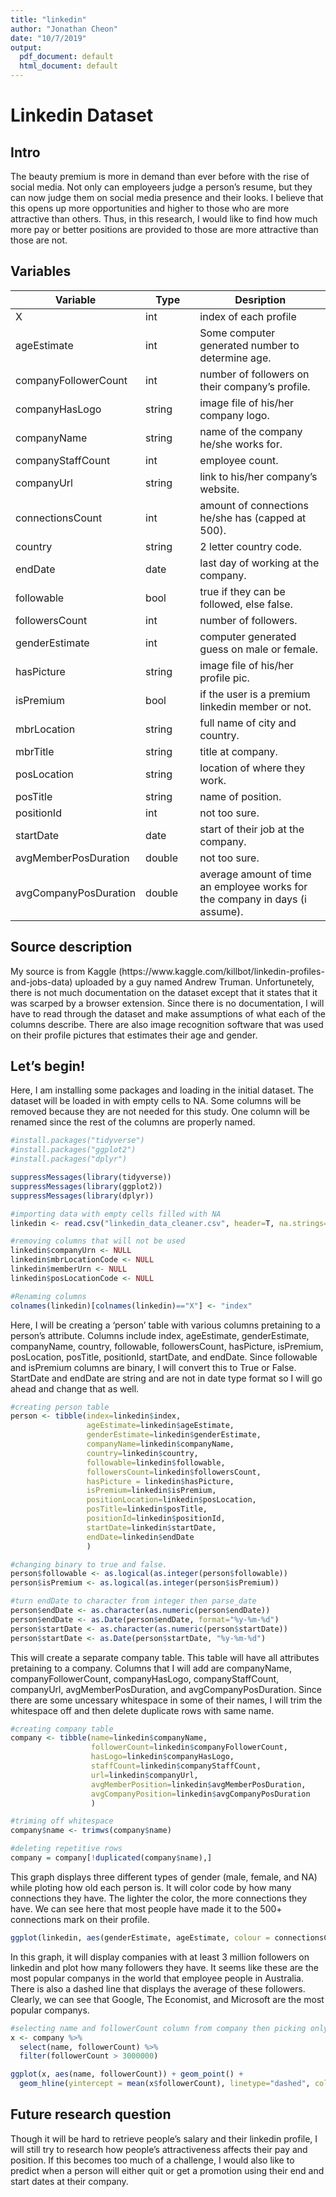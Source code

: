```yaml
---
title: "linkedin"
author: "Jonathan Cheon"
date: "10/7/2019"
output:
  pdf_document: default
  html_document: default
---
```


# Linkedin Dataset 
    
## Intro
The beauty premium is more in demand than ever before with the rise of social media. Not only can employeers judge a person's resume, but they can now judge them on social media presence and their looks. I believe that this opens up more opportunities and higher to those who are more attractive than others. Thus, in this research, I would like to find how much more pay or better positions are provided to those are more attractive than those are not.

## Variables
Variable | Type | Desription
-------- | ---- | ----------
X | int | index of each profile 
ageEstimate | int | Some computer generated number to determine age. 
companyFollowerCount | int | number of followers on their company's profile. 
companyHasLogo| string | image file of his/her company logo. 
companyName | string | name of the company he/she works for. 
companyStaffCount | int | employee count.
companyUrl | string | link to his/her company's website. 
connectionsCount | int | amount of connections he/she has (capped at 500).
country | string | 2 letter country code. 
endDate | date | last day of working at the company. 
followable | bool | true if they can be followed, else false. 
followersCount | int | number of followers. 
genderEstimate | int | computer generated guess on male or female. 
hasPicture | string | image file of his/her profile pic.
isPremium | bool | if the user is a premium linkedin member or not. 
mbrLocation | string | full name of city and country.
mbrTitle | string | title at company.
posLocation | string | location of where they work.
posTitle | string | name of position.
positionId | int | not too sure. 
startDate | date | start of their job at the company. 
avgMemberPosDuration | double | not too sure. 
avgCompanyPosDuration | double | average amount of time an employee works for the company in days (i assume).

## Source description
My source is from Kaggle (https://www.kaggle.com/killbot/linkedin-profiles-and-jobs-data) uploaded by a guy named Andrew Truman. Unfortunetely, there is not much documentation on the dataset except that it states that it was scarped by a browser extension. Since there is no documentation, I will have to read through the dataset and make assumptions of what each of the columns describe. There are also image recognition software that was used on their profile pictures that estimates their age and gender. 


## Let's begin!
Here, I am installing some packages and loading in the initial dataset. The dataset will be loaded in with empty cells to NA. Some columns will be removed because they are not needed for this study. One column will be renamed since the rest of the columns are properly named. 
```r

#install.packages("tidyverse")
#install.packages("ggplot2")
#install.packages("dplyr")

suppressMessages(library(tidyverse)) 
suppressMessages(library(ggplot2))
suppressMessages(library(dplyr))

#importing data with empty cells filled with NA
linkedin <- read.csv("linkedin_data_cleaner.csv", header=T, na.strings=c("", "NA"))

#removing columns that will not be used
linkedin$companyUrn <- NULL
linkedin$mbrLocationCode <- NULL
linkedin$memberUrn <- NULL
linkedin$posLocationCode <- NULL

#Renaming columns
colnames(linkedin)[colnames(linkedin)=="X"] <- "index"
```


Here, I will be creating a 'person' table with various columns pretaining to a person's attribute. Columns include index, ageEstimate, genderEstimate, companyName, country, followable, followersCount, hasPicture, isPremium, posLocation, posTitle, positionId, startDate, and endDate. Since followable and isPremium columns are binary, I will convert this to True or False. StartDate and endDate are string and are not in date type format so I will go ahead and change that as well. 
```r
#creating person table
person <- tibble(index=linkedin$index, 
                 ageEstimate=linkedin$ageEstimate,
                 genderEstimate=linkedin$genderEstimate, 
                 companyName=linkedin$companyName,
                 country=linkedin$country,
                 followable=linkedin$followable,
                 followersCount=linkedin$followersCount, 
                 hasPicture = linkedin$hasPicture,
                 isPremium=linkedin$isPremium, 
                 positionLocation=linkedin$posLocation,
                 posTitle=linkedin$posTitle,
                 positionId=linkedin$positionId,
                 startDate=linkedin$startDate, 
                 endDate=linkedin$endDate
                 )

#changing binary to true and false. 
person$followable <- as.logical(as.integer(person$followable))
person$isPremium <- as.logical(as.integer(person$isPremium))

#turn endDate to character from integer then parse_date
person$endDate <- as.character(as.numeric(person$endDate))
person$endDate <- as.Date(person$endDate, format="%y-%m-%d")
person$startDate <- as.character(as.numeric(person$startDate))
person$startDate <- as.Date(person$startDate, "%y-%m-%d")

```


This will create a separate company table. This table will have all attributes pretaining to a company. Columns that I will add are companyName, companyFollowerCount, companyHasLogo, companyStaffCount, companyUrl, avgMemberPosDuration, and avgCompanyPosDuration. Since there are some uncessary whitespace in some of their names, I will trim the whitespace off and then delete duplicate rows with same name. 
```r
#creating company table
company <- tibble(name=linkedin$companyName,
                  followerCount=linkedin$companyFollowerCount,
                  hasLogo=linkedin$companyHasLogo,
                  staffCount=linkedin$companyStaffCount,
                  url=linkedin$companyUrl,
                  avgMemberPosition=linkedin$avgMemberPosDuration,
                  avgCompanyPosition=linkedin$avgCompanyPosDuration
                  )

#triming off whitespace
company$name <- trimws(company$name)

#deleting repetitive rows
company = company[!duplicated(company$name),]
```


This graph displays three different types of gender (male, female, and NA) while ploting how old each person is. It will color code by how many connections they have. The lighter the color, the more connections they have. We can see here that most people have made it to the 500+ connections mark on their profile.
```r
ggplot(linkedin, aes(genderEstimate, ageEstimate, colour = connectionsCount)) + geom_point()

```


In this graph, it will display companies with at least 3 million followers on linkedin and plot how many followers they have. It seems like these are the most popular companys in the world that employee people in Australia. There is also a dashed line that displays the average of these followers. Clearly, we can see that Google, The Economist, and Microsoft are the most popular companys. 
```r

#selecting name and followerCount column from company then picking only the companies with over 3 million followers. 
x <- company %>%
  select(name, followerCount) %>%
  filter(followerCount > 3000000)

ggplot(x, aes(name, followerCount)) + geom_point() + 
  geom_hline(yintercept = mean(x$followerCount), linetype="dashed", color="red")
```


## Future research question
Though it will be hard to retrieve people's salary and their linkedin profile, I will still try to research how people's attractiveness affects their pay and position. If this becomes too much of a challenge, I would also like to predict when a person will either quit or get a promotion using their end and start dates at their company. 

